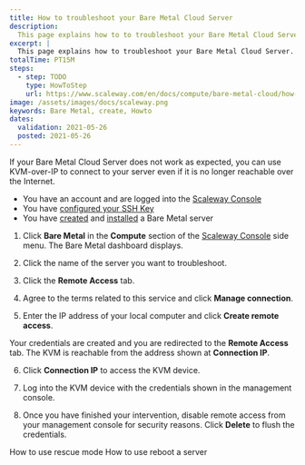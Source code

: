 ```yaml
---
title: How to troubleshoot your Bare Metal Cloud Server
description:
  This page explains how to to troubleshoot your Bare Metal Cloud Server
excerpt: |
  This page explains how to troubleshoot your Bare Metal Cloud Server.
totalTime: PT15M
steps:
  - step: TODO
    type: HowToStep
    url: https://www.scaleway.com/en/docs/compute/bare-metal-cloud/how-to/troubleshoot-server/
image: /assets/images/docs/scaleway.png
keywords: Bare Metal, create, Howto
dates:
  validation: 2021-05-26
  posted: 2021-05-26
---
```


If your Bare Metal Cloud Server does not work as expected, you can use KVM-over-IP to connect to your server even if it is no longer reachable over the Internet.

<Message type="requirement">

- You have an account and are logged into the [Scaleway Console](https://console.scaleway.com)  
- You have [configured your SSH Key](/console/my-project/how-to/create-ssh-key)
- You have [created](/compute/bare-metal-cloud/how-to/create-server) and [installed](/compute/bare-metal-cloud/how-to/install-server) a Bare Metal server

</Message>


1. Click **Bare Metal** in the **Compute** section of the [Scaleway Console](https://console.scaleway.com) side menu. The Bare Metal dashboard displays.

2. Click the name of the server you want to troubleshoot.

3. Click the **Remote Access** tab.

4. Agree to the terms related to this service and click **Manage connection**.

5. Enter the IP address of your local computer and click **Create remote access**.

  Your credentials are created and you are redirected to the **Remote Access** tab. The KVM is reachable from the address shown at **Connection IP**. 
  
6. Click **Connection IP** to access the KVM device.

7. Log into the KVM device with the credentials shown in the management console.

8. Once you have finished your intervention, disable remote access from your management console for security reasons. Click **Delete** to flush the credentials.

<Lightbox src="assets/scaleway-bm_remoteaccess.png" alt="" />

<Navigation title="See Also">
  <PreviousButton to="/compute/bare-metal-cloud/how-to/use-rescue-mode/">How to use rescue mode</PreviousButton>
  <NextButton to="/compute/bare-metal-cloud/how-to/reboot-server/">How to use reboot a server</NextButton>
</Navigation>